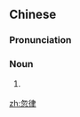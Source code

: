 ==Chinese==
{{zh-forms}}

===Pronunciation===
{{zh-pron
|m=hūlǜ
|c=fat1 leot6
|cat=n
}}

===Noun===
{{zh-noun}}

# {{lb|zh|archaic}} {{zh-alt-name|鱷魚|crocodile}}

[[zh:忽律]]